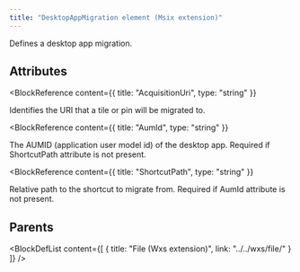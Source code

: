```yaml
---
title: "DesktopAppMigration element (Msix extension)"
---
```



Defines a desktop app migration.


## Attributes

<BlockWrapper>

  <BlockReference
    content={{
      title: "AcquisitionUri",
      type: "string"
    }}
  >
  Identifies the URI that a tile or pin will be migrated to.
  </BlockReference>

  <BlockReference
    content={{
      title: "AumId",
      type: "string"
    }}
  >
  The AUMID (application user model id) of the desktop app. Required if ShortcutPath attribute is not present.
  </BlockReference>

  <BlockReference
    content={{
      title: "ShortcutPath",
      type: "string"
    }}
  >
  Relative path to the shortcut to migrate from. Required if AumId attribute is not present.
  </BlockReference>

</BlockWrapper>


## Parents

<BlockDefList content={[
    {
      title: "File (Wxs extension)",
      link: "../../wxs/file/"
    }
  ]}
/>